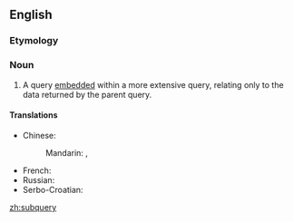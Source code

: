 ==English==

===Etymology===
{{prefix|sub|query|lang=en}}

===Noun===
{{en-noun|subqueries}}

# {{context|databases|lang=en}} A query [[embed]]ded within a more extensive query, relating only to the data returned by the parent query.

====Translations====
{{trans-top|embedded query}}
* Chinese:
*: Mandarin: {{t|cmn|子查詢|sc=Hani}}, {{t|cmn|子查询|tr=zǐcháxún|sc=Hani}}
{{trans-mid}}
* French: {{t+|fr|sous-requête|f}}
* Russian: {{t+|ru|подзапро́с|m}}
* Serbo-Croatian: {{t|sh|podupit|m}}
{{trans-bottom}}

[[zh:subquery]]